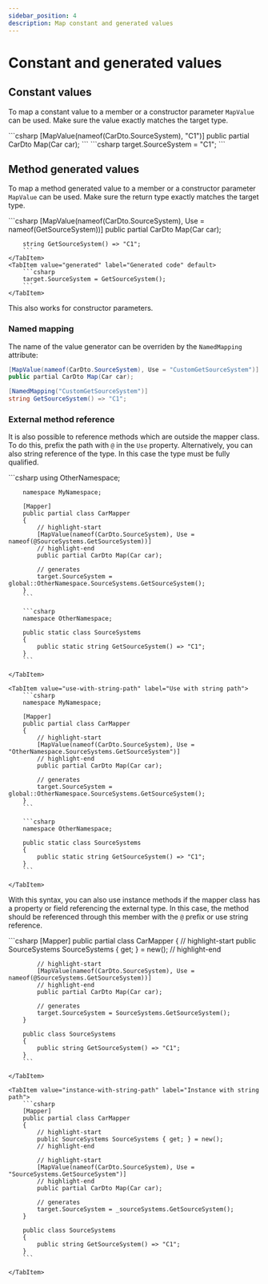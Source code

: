 ```yaml
---
sidebar_position: 4
description: Map constant and generated values
---
```



# Constant and generated values

## Constant values

To map a constant value to a member or a constructor parameter `MapValue` can be used.
Make sure the value exactly matches the target type.

<!-- prettier-ignore-start -->
<!-- prettier formatting breaks the code block -->
<Tabs>
  <TabItem value="declaration" label="Declaration" default>
      ```csharp
      [MapValue(nameof(CarDto.SourceSystem), "C1")]
      public partial CarDto Map(Car car);
      ```
  </TabItem>
  <TabItem value="generated" label="Generated code" default>
      ```csharp
      target.SourceSystem = "C1";
      ```
  </TabItem>
</Tabs>
<!-- prettier-ignore-end -->

## Method generated values

To map a method generated value to a member or a constructor parameter `MapValue` can be used.
Make sure the return type exactly matches the target type.

<Tabs>
    <TabItem value="declaration" label="Declaration" default>
        ```csharp
        [MapValue(nameof(CarDto.SourceSystem), Use = nameof(GetSourceSystem))]
        public partial CarDto Map(Car car);

        string GetSourceSystem() => "C1";
        ```
    </TabItem>
    <TabItem value="generated" label="Generated code" default>
        ```csharp
        target.SourceSystem = GetSourceSystem();
        ```
    </TabItem>

</Tabs>

This also works for constructor parameters.

### Named mapping

The name of the value generator can be overriden by the `NamedMapping` attribute:

```csharp
[MapValue(nameof(CarDto.SourceSystem), Use = "CustomGetSourceSystem")]
public partial CarDto Map(Car car);

[NamedMapping("CustomGetSourceSystem")]
string GetSourceSystem() => "C1";
```

### External method reference

It is also possible to reference methods which are outside the mapper class. To do this, prefix the path with `@` in the `Use` property.
Alternatively, you can also string reference of the type. In this case the type must be fully qualified.

<Tabs>
    <TabItem value="use-full-nameof" label="Use with fullnameof" default>
        ```csharp
        using OtherNamespace;

        namespace MyNamespace;

        [Mapper]
        public partial class CarMapper
        {
            // highlight-start
            [MapValue(nameof(CarDto.SourceSystem), Use = nameof(@SourceSystems.GetSourceSystem))]
            // highlight-end
            public partial CarDto Map(Car car);

            // generates
            target.SourceSystem = global::OtherNamespace.SourceSystems.GetSourceSystem();
        }
        ```

        ```csharp
        namespace OtherNamespace;

        public static class SourceSystems
        {
            public static string GetSourceSystem() => "C1";
        }
        ```

    </TabItem>

    <TabItem value="use-with-string-path" label="Use with string path">
        ```csharp
        namespace MyNamespace;

        [Mapper]
        public partial class CarMapper
        {
            // highlight-start
            [MapValue(nameof(CarDto.SourceSystem), Use = "OtherNamespace.SourceSystems.GetSourceSystem")]
            // highlight-end
            public partial CarDto Map(Car car);

            // generates
            target.SourceSystem = global::OtherNamespace.SourceSystems.GetSourceSystem();
        }
        ```

        ```csharp
        namespace OtherNamespace;

        public static class SourceSystems
        {
            public static string GetSourceSystem() => "C1";
        }
        ```

    </TabItem>

</Tabs>

With this syntax, you can also use instance methods if the mapper class has a property or field referencing the external type.
In this case, the method should be referenced through this member with the `@` prefix or use string reference.

<Tabs>
    <TabItem value="instance-with-fullnameof" label="Instance with fullnameof" default>
        ```csharp
        [Mapper]
        public partial class CarMapper
        {
            // highlight-start
            public SourceSystems SourceSystems { get; } = new();
            // highlight-end

            // highlight-start
            [MapValue(nameof(CarDto.SourceSystem), Use = nameof(@SourceSystems.GetSourceSystem))]
            // highlight-end
            public partial CarDto Map(Car car);

            // generates
            target.SourceSystem = SourceSystems.GetSourceSystem();
        }

        public class SourceSystems
        {
            public string GetSourceSystem() => "C1";
        }
        ```

    </TabItem>

    <TabItem value="instance-with-string-path" label="Instance with string path">
        ```csharp
        [Mapper]
        public partial class CarMapper
        {
            // highlight-start
            public SourceSystems SourceSystems { get; } = new();
            // highlight-end

            // highlight-start
            [MapValue(nameof(CarDto.SourceSystem), Use = "SourceSystems.GetSourceSystem")]
            // highlight-end
            public partial CarDto Map(Car car);

            // generates
            target.SourceSystem = _sourceSystems.GetSourceSystem();
        }

        public class SourceSystems
        {
            public string GetSourceSystem() => "C1";
        }
        ```

    </TabItem>

</Tabs>
